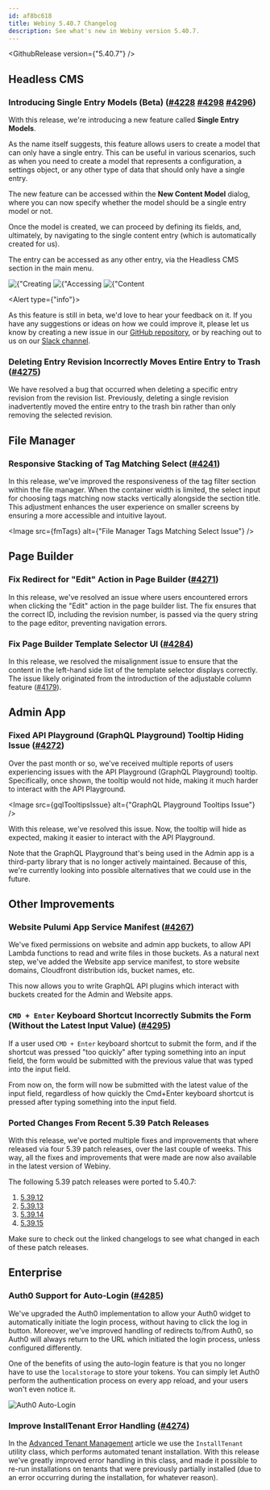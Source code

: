 ```yaml
---
id: af8bc618
title: Webiny 5.40.7 Changelog
description: See what's new in Webiny version 5.40.7.
---
```



<GithubRelease version={"5.40.7"} />

## Headless CMS

### Introducing Single Entry Models (Beta) ([#4228](https://github.com/webiny/webiny-js/pull/4275) [#4298](https://github.com/webiny/webiny-js/pull/4298) [#4296](https://github.com/webiny/webiny-js/pull/4296))

With this release, we're introducing a new feature called **Single Entry Models**.

As the name itself suggests, this feature allows users to create a model that can only have a single entry. This can be useful in various scenarios, such as when you need to create a model that represents a configuration, a settings object, or any other type of data that should only have a single entry.

The new feature can be accessed within the **New Content Model** dialog, where you can now specify whether the model should be a single entry model or not.

Once the model is created, we can proceed by defining its fields, and, ultimately, by navigating to the single content entry (which is automatically created for us).

The entry can be accessed as any other entry, via the Headless CMS section in the main menu.

<Gallery>
  <Image src={stModel1} title={"Creating a Single Entry Model"} />
  <Image src={stModel2} title={"Accessing the Single Entry"} />
  <Image src={stModel3} title={"Content Entry Form"} />
</Gallery>

<Alert type={"info"}>

As this feature is still in beta, we'd love to hear your feedback on it. If you have any suggestions or ideas on how we could improve it, please let us know by creating a new issue in our [GitHub repository](https://www.github.com/webiny/webiny-js), or by reaching out to us on our [Slack channel](https://www.webiny.com/slack).

</Alert>

### Deleting Entry Revision Incorrectly Moves Entire Entry to Trash ([#4275](https://github.com/webiny/webiny-js/pull/4275))

We have resolved a bug that occurred when deleting a specific entry revision from the revision list. Previously, deleting a single revision inadvertently moved the entire entry to the trash bin rather than only removing the selected revision.

## File Manager

### Responsive Stacking of Tag Matching Select ([#4241](https://github.com/webiny/webiny-js/pull/4241))

In this release, we've improved the responsiveness of the tag filter section within the file manager. When the container width is limited, the select input for choosing tags matching now stacks vertically alongside the section title. This adjustment enhances the user experience on smaller screens by ensuring a more accessible and intuitive layout.

<Image src={fmTags} alt={"File Manager Tags Matching Select Issue"} />

## Page Builder

### Fix Redirect for "Edit" Action in Page Builder ([#4271](https://github.com/webiny/webiny-js/pull/4271))

In this release, we've resolved an issue where users encountered errors when clicking the "Edit" action in the page builder list. The fix ensures that the correct ID, including the revision number, is passed via the query string to the page editor, preventing navigation errors.

### Fix Page Builder Template Selector UI ([#4284](https://github.com/webiny/webiny-js/pull/4284))

In this release, we resolved the misalignment issue to ensure that the content in the left-hand side list of the template selector displays correctly. The issue likely originated from the introduction of the adjustable column feature ([#4179](https://github.com/webiny/webiny-js/pull/4179)).

## Admin App

### Fixed API Playground (GraphQL Playground) Tooltip Hiding Issue ([#4272](https://github.com/webiny/webiny-js/pull/4272))

Over the past month or so, we've received multiple reports of users experiencing issues with the API Playground (GraphQL Playground) tooltip. Specifically, once shown, the tooltip would not hide, making it much harder to interact with the API Playground.

<Image src={gqlTooltipsIssue} alt={"GraphQL Playground Tooltips Issue"} />

With this release, we've resolved this issue. Now, the tooltip will hide as expected, making it easier to interact with the API Playground.

Note that the GraphQL Playground that's being used in the Admin app is a third-party library that is no longer actively maintained. Because of this, we're currently looking into possible alternatives that we could use in the future.

## Other Improvements

### Website Pulumi App Service Manifest ([#4267](https://github.com/webiny/webiny-js/pull/4267))

We've fixed permissions on website and admin app buckets, to allow API Lambda functions to read and write files in those buckets. As a natural next step, we've added the Website app service manifest, to store website domains, Cloudfront distribution ids, bucket names, etc.

This now allows you to write GraphQL API plugins which interact with buckets created for the Admin and Website apps.

### `CMD + Enter` Keyboard Shortcut Incorrectly Submits the Form (Without the Latest Input Value) ([#4295](https://github.com/webiny/webiny-js/pull/4295))

If a user used `CMD + Enter` keyboard shortcut to submit the form, and if the shortcut was pressed "too quickly" after typing something into an input field, the form would be submitted with the previous value that was typed into the input field.

From now on, the form will now be submitted with the latest value of the input field, regardless of how quickly the Cmd+Enter keyboard shortcut is pressed after typing something into the input field.

### Ported Changes From Recent 5.39 Patch Releases

With this release, we’ve ported multiple fixes and improvements that where released via four 5.39 patch releases, over the
last couple of weeks. This way, all the fixes and improvements that were made are now also available in the latest version of Webiny.

The following 5.39 patch releases were ported to 5.40.7:

1. [5.39.12](/docs/release-notes/5.39.12/changelog)
2. [5.39.13](/docs/release-notes/5.39.13/changelog)
3. [5.39.14](/docs/release-notes/5.39.14/changelog)
4. [5.39.15](/docs/release-notes/5.39.15/changelog)

Make sure to check out the linked changelogs to see what changed in each of these patch releases.

## Enterprise

### Auth0 Support for Auto-Login ([#4285](https://github.com/webiny/webiny-js/pull/4285))

We've upgraded the Auth0 implementation to allow your Auth0 widget to automatically initiate the login process, without having to click the log in button. Moreover, we've improved handling of redirects to/from Auth0, so Auth0 will always return to the URL which initiated the login process, unless configured differently.

One of the benefits of using the auto-login feature is that you no longer have to use the `localstorage` to store your tokens. You can simply let Auth0 perform the authentication process on every app reload, and your users won't even notice it.

<Image src={auth0AutoLogin} title="Auth0 Auto-Login" />

### Improve InstallTenant Error Handling ([#4274](https://github.com/webiny/webiny-js/pull/4274))

In the [Advanced Tenant Management](https://www.webiny.com/docs/enterprise/advanced-tenant-management) article we use the `InstallTenant` utility class, which performs automated tenant installation. With this release we've greatly improved error handling in this class, and made it possible to re-run installations on tenants that were previously partially installed (due to an error occurring during the installation, for whatever reason). 
